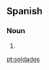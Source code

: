 ==Spanish==

===Noun===
{{infl|es|noun form|g=m|g2=p}}

# {{plural of|[[soldado]]|lang=es|nocat=1}}

[[pt:soldados]]